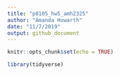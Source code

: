 ```yaml
---
title: "p8105_hw5_amh2325"
author: "Amanda Howarth"
date: "11/7/2019"
output: github_document
---
```


```r
knitr::opts_chunk$set(echo = TRUE)

library(tidyverse)
```
